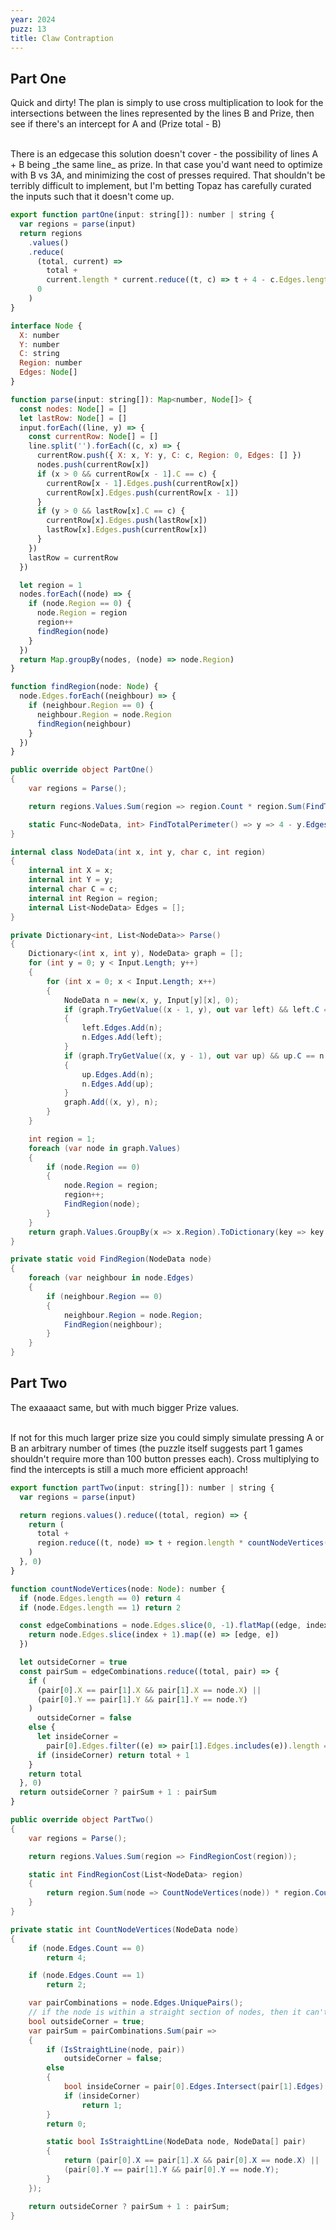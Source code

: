 ```yaml
---
year: 2024
puzz: 13
title: Claw Contraption
---
```


## Part One

Quick and dirty! The plan is simply to use cross multiplication to look for the intersections between the lines represented by the lines B and Prize, then see if there's an intercept for A and (Prize total - B)

<br />
There is an edgecase this solution doesn't cover - the possibility of lines A + B
being _the same line_ as prize. In that case you'd want need to optimize with B vs
3A, and minimizing the cost of presses required. That shouldn't be terribly difficult
to implement, but I'm betting Topaz has carefully curated the inputs such that it
doesn't come up.

<CodeBox boxname="one" names="typescript|C#">

```js
export function partOne(input: string[]): number | string {
  var regions = parse(input)
  return regions
    .values()
    .reduce(
      (total, current) =>
        total +
        current.length * current.reduce((t, c) => t + 4 - c.Edges.length, 0),
      0
    )
}

interface Node {
  X: number
  Y: number
  C: string
  Region: number
  Edges: Node[]
}

function parse(input: string[]): Map<number, Node[]> {
  const nodes: Node[] = []
  let lastRow: Node[] = []
  input.forEach((line, y) => {
    const currentRow: Node[] = []
    line.split('').forEach((c, x) => {
      currentRow.push({ X: x, Y: y, C: c, Region: 0, Edges: [] })
      nodes.push(currentRow[x])
      if (x > 0 && currentRow[x - 1].C == c) {
        currentRow[x - 1].Edges.push(currentRow[x])
        currentRow[x].Edges.push(currentRow[x - 1])
      }
      if (y > 0 && lastRow[x].C == c) {
        currentRow[x].Edges.push(lastRow[x])
        lastRow[x].Edges.push(currentRow[x])
      }
    })
    lastRow = currentRow
  })

  let region = 1
  nodes.forEach((node) => {
    if (node.Region == 0) {
      node.Region = region
      region++
      findRegion(node)
    }
  })
  return Map.groupBy(nodes, (node) => node.Region)
}

function findRegion(node: Node) {
  node.Edges.forEach((neighbour) => {
    if (neighbour.Region == 0) {
      neighbour.Region = node.Region
      findRegion(neighbour)
    }
  })
}
```

```csharp
public override object PartOne()
{
    var regions = Parse();

    return regions.Values.Sum(region => region.Count * region.Sum(FindTotalPerimeter()));

    static Func<NodeData, int> FindTotalPerimeter() => y => 4 - y.Edges.Count;
}

internal class NodeData(int x, int y, char c, int region)
{
    internal int X = x;
    internal int Y = y;
    internal char C = c;
    internal int Region = region;
    internal List<NodeData> Edges = [];
}

private Dictionary<int, List<NodeData>> Parse()
{
    Dictionary<(int x, int y), NodeData> graph = [];
    for (int y = 0; y < Input.Length; y++)
    {
        for (int x = 0; x < Input.Length; x++)
        {
            NodeData n = new(x, y, Input[y][x], 0);
            if (graph.TryGetValue((x - 1, y), out var left) && left.C == n.C)
            {
                left.Edges.Add(n);
                n.Edges.Add(left);
            }
            if (graph.TryGetValue((x, y - 1), out var up) && up.C == n.C)
            {
                up.Edges.Add(n);
                n.Edges.Add(up);
            }
            graph.Add((x, y), n);
        }
    }

    int region = 1;
    foreach (var node in graph.Values)
    {
        if (node.Region == 0)
        {
            node.Region = region;
            region++;
            FindRegion(node);
        }
    }
    return graph.Values.GroupBy(x => x.Region).ToDictionary(key => key.Key, value => value.ToList());
}

private static void FindRegion(NodeData node)
{
    foreach (var neighbour in node.Edges)
    {
        if (neighbour.Region == 0)
        {
            neighbour.Region = node.Region;
            FindRegion(neighbour);
        }
    }
}
```

</CodeBox>

## Part Two

The exaaaact same, but with much bigger Prize values.

<br />
If not for this much larger prize size you could simply simulate pressing A or B
an arbitrary number of times (the puzzle itself suggests part 1 games shouldn't require
more than 100 button presses each). Cross multiplying to find the intercepts is still
a much more efficient approach!
<br />

<CodeBox boxname="two" names="typescript|C#">

```js
export function partTwo(input: string[]): number | string {
  var regions = parse(input)

  return regions.values().reduce((total, region) => {
    return (
      total +
      region.reduce((t, node) => t + region.length * countNodeVertices(node), 0)
    )
  }, 0)
}

function countNodeVertices(node: Node): number {
  if (node.Edges.length == 0) return 4
  if (node.Edges.length == 1) return 2

  const edgeCombinations = node.Edges.slice(0, -1).flatMap((edge, index) => {
    return node.Edges.slice(index + 1).map((e) => [edge, e])
  })

  let outsideCorner = true
  const pairSum = edgeCombinations.reduce((total, pair) => {
    if (
      (pair[0].X == pair[1].X && pair[1].X == node.X) ||
      (pair[0].Y == pair[1].Y && pair[1].Y == node.Y)
    )
      outsideCorner = false
    else {
      let insideCorner =
        pair[0].Edges.filter((e) => pair[1].Edges.includes(e)).length == 1
      if (insideCorner) return total + 1
    }
    return total
  }, 0)
  return outsideCorner ? pairSum + 1 : pairSum
}
```

```csharp
public override object PartTwo()
{
    var regions = Parse();

    return regions.Values.Sum(region => FindRegionCost(region));

    static int FindRegionCost(List<NodeData> region)
    {
        return region.Sum(node => CountNodeVertices(node)) * region.Count;
    }
}

private static int CountNodeVertices(NodeData node)
{
    if (node.Edges.Count == 0)
        return 4;

    if (node.Edges.Count == 1)
        return 2;

    var pairCombinations = node.Edges.UniquePairs();
    // if the node is within a straight section of nodes, then it can't be an outside corner.
    bool outsideCorner = true;
    var pairSum = pairCombinations.Sum(pair =>
    {
        if (IsStraightLine(node, pair))
            outsideCorner = false;
        else
        {
            bool insideCorner = pair[0].Edges.Intersect(pair[1].Edges).Count() == 1;
            if (insideCorner)
                return 1;
        }
        return 0;

        static bool IsStraightLine(NodeData node, NodeData[] pair)
        {
            return (pair[0].X == pair[1].X && pair[0].X == node.X) ||
            (pair[0].Y == pair[1].Y && pair[0].Y == node.Y);
        }
    });

    return outsideCorner ? pairSum + 1 : pairSum;
}
```

</CodeBox>
